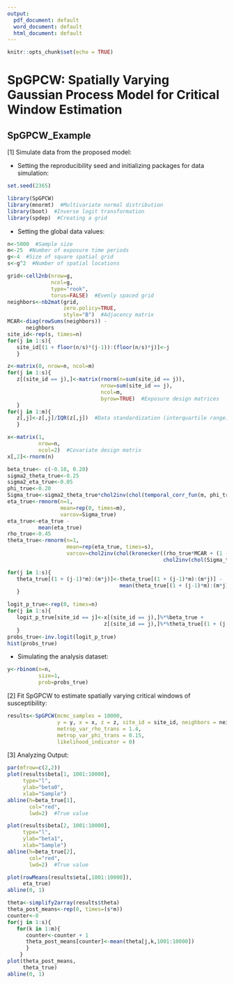 ```yaml
---
output:
  pdf_document: default
  word_document: default
  html_document: default
---
```

```r
knitr::opts_chunk$set(echo = TRUE)
```
# SpGPCW: Spatially Varying Gaussian Process Model for Critical Window Estimation

## SpGPCW_Example

[1] Simulate data from the proposed model:

* Setting the reproducibility seed and initializing packages for data simulation: 
```r
set.seed(2365)

library(SpGPCW)
library(mnormt)  #Multivariate normal distribution
library(boot)  #Inverse logit transformation
library(spdep)  #Creating a grid
```

* Setting the global data values:
```r
n<-5000  #Sample size
m<-25  #Number of exposure time periods
g<-4  #Size of square spatial grid
s<-g^2  #Number of spatial locations

grid<-cell2nb(nrow=g, 
              ncol=g, 
              type="rook", 
              torus=FALSE)  #Evenly spaced grid
neighbors<-nb2mat(grid,
                  zero.policy=TRUE,
                  style="B")  #Adjacency matrix
MCAR<-diag(rowSums(neighbors)) - 
      neighbors
site_id<-rep(s, times=n)
for(j in 1:s){
   site_id[(1 + floor(n/s)*(j-1)):(floor(n/s)*j)]<-j
   }

z<-matrix(0, nrow=n, ncol=m)
for(j in 1:s){
   z[(site_id == j),]<-matrix(rnorm(n=sum(site_id == j)), 
                              nrow=sum(site_id == j), 
                              ncol=m,
                              byrow=TRUE)  #Exposure design matrices
   }
for(j in 1:m){
   z[,j]<-z[,j]/IQR(z[,j])  #Data standardization (interquartile range)
   }

x<-matrix(1, 
          nrow=n, 
          ncol=2)  #Covariate design matrix
x[,2]<-rnorm(n)

beta_true<- c(-0.10, 0.20)
sigma2_theta_true<-0.25
sigma2_eta_true<-0.05
phi_true<-0.20
Sigma_true<-sigma2_theta_true*chol2inv(chol(temporal_corr_fun(m, phi_true)[[1]]))
eta_true<-rmnorm(n=1, 
                 mean=rep(0, times=m), 
                 varcov=Sigma_true)
eta_true<-eta_true - 
          mean(eta_true)
rho_true<-0.45
theta_true<-rmnorm(n=1,
                   mean=rep(eta_true, times=s),
                   varcov=chol2inv(chol(kronecker((rho_true*MCAR + (1 - rho_true)*diag(s)),
                                                  chol2inv(chol(Sigma_true))))))

for(j in 1:s){
   theta_true[(1 + (j-1)*m):(m*j)]<-theta_true[(1 + (j-1)*m):(m*j)] - 
                                    mean(theta_true[(1 + (j-1)*m):(m*j)])
   }

logit_p_true<-rep(0, times=n)
for(j in 1:s){
   logit_p_true[site_id == j]<-x[(site_id == j),]%*%beta_true + 
                               z[(site_id == j),]%*%theta_true[(1 + (j-1)*m):(j*m)]
   }
probs_true<-inv.logit(logit_p_true)
hist(probs_true)
```

* Simulating the analysis dataset:
```r
y<-rbinom(n=n, 
          size=1, 
          prob=probs_true)
```

[2] Fit SpGPCW to estimate spatially varying critical windows of susceptibility:

```r
results<-SpGPCW(mcmc_samples = 10000,
                y = y, x = x, z = z, site_id = site_id, neighbors = neighbors,
                metrop_var_rho_trans = 1.4,
                metrop_var_phi_trans = 0.15,
                likelihood_indicator = 0)
```

[3]  Analyzing Output:

```r
par(mfrow=c(2,2))
plot(results$beta[1, 1001:10000], 
     type="l",
     ylab="beta0",
     xlab="Sample")
abline(h=beta_true[1],
       col="red",
       lwd=2)  #True value

plot(results$beta[2, 1001:10000], 
     type="l",
     ylab="beta1",
     xlab="Sample")
abline(h=beta_true[2],
       col="red",
       lwd=2)  #True value

plot(rowMeans(results$eta[,1001:10000]),
     eta_true)
abline(0, 1)

theta<-simplify2array(results$theta)
theta_post_means<-rep(0, times=(s*m))
counter<-0
for(j in 1:s){
   for(k in 1:m){
      counter<-counter + 1
      theta_post_means[counter]<-mean(theta[j,k,1001:10000])
      }
    }
plot(theta_post_means,
     theta_true)
abline(0, 1)
```
